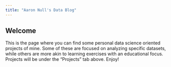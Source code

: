 ```yaml
---
title: "Aaron Null's Data Blog"
---
```


## Welcome 

This is the page where you can find some personal data science oriented projects of mine. Some of these are focused on analyzing specific datasets, while others are more akin to learning exercises with an educational focus. Projects will be under the "Projects" tab above. Enjoy!

